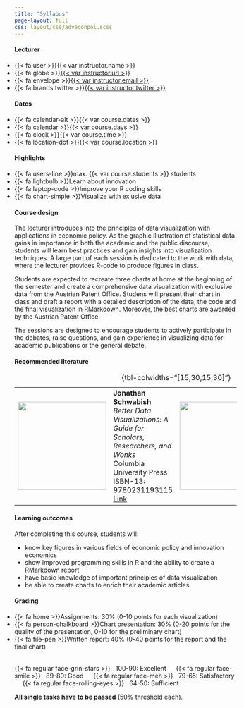 ```yaml
---
title: "Syllabus"
page-layout: full
css: layout/css/adveconpol.scss
---
```


::: {.grid .course-info .course-info-syllabus}

::: {.g-col-12 .g-col-sm-6 .g-col-md-4}
#### Lecturer

<ul class="fa-ul" style="padding-left: 0;">
    <li><span class="fa-li">{{< fa user >}}</span>{{< var instructor.name >}}</li>
    <li><span class="fa-li">{{< fa globe >}}</span>[{{< var instructor.url >}}]({{< var instructor.url >}})</li>
    <li><span class="fa-li">{{< fa envelope >}}</span><a href="mailto:{{< var instructor.email >}}">{{< var instructor.email >}}</a></li>
    <li><span class="fa-li">{{< fa brands twitter >}}</span>[{{< var instructor.twitter >}}](https://www.twitter.com/{{< var instructor.twitter >}})</li>
</ul>
:::

::: {.g-col-12 .g-col-sm-6 .g-col-md-4}
#### Dates

<ul class="fa-ul" style="padding-left: 0;">
    <li><span class="fa-li">{{< fa calendar-alt >}}</span>{{< var course.dates >}}</li>
    <li><span class="fa-li">{{< fa calendar >}}</span>{{< var course.days >}}</li>
    <li><span class="fa-li">{{< fa clock >}}</span>{{< var course.time >}}</li>
    <li><span class="fa-li">{{< fa location-dot >}}</span>{{< var course.location >}}</li>
</ul>
:::

::: {.g-col-12 .g-col-sm-6 .g-col-md-4}
#### Highlights

<ul class="fa-ul" style="padding-left: 0;">
    <li><span class="fa-li">{{< fa users-line >}}</span>max. {{< var course.students >}} students</li>
    <li><span class="fa-li">{{< fa lightbulb >}}</span>Learn about innovation</li>
    <li><span class="fa-li">{{< fa laptop-code >}}</span>Improve your R coding skills</li>
    <li><span class="fa-li">{{< fa chart-simple >}}</span>Visualize with exlusive data</li>
</ul>
:::

:::


#### Course design

The lecturer introduces into the principles of data visualization with applications in economic policy. As the graphic illustration of statistical data gains in importance in both the academic and the public discourse, students will learn best practices and gain insights into visualization techniques. A large part of each session is dedicated to the work with data, where the lecturer provides R-code to produce figures in class.

Students are expected to recreate three charts at home at the beginning of the semester and create a comprehensive data visualization with exclusive data from the Austrian Patent Office. Studens will present their chart in class and draft a report with a detailed description of the data, the code and the final visualization in RMarkdown. Moreover, the best charts are awarded by the Austrian Patent Office.

The sessions are designed to encourage students to actively participate in the debates, raise questions, and gain experience in visualizing data for academic publications or the general debate.

#### Recommended literature

::: {.recommended-lit }
|   |   |   |   |
|---:|---|--:|---|
| ![](data/img/schwabish.jpg){height=200px} | **Jonathan Schwabish** <br> *Better Data Visualizations: A Guide for Scholars, Researchers, and Wonks* <br> Columbia University Press <br> ISBN-13: 9780231193115 <br> [Link](https://cup.columbia.edu/book/better-data-visualizations/9780231193115) | ![](data/img/spiegelhalter.jpeg){height=200px} | **David Spiegelhalter** <br> *The Art of Statistics: Learning from Data* <br> Penguin Books UK <br> ISBN-13: 9780241258767 <br> [Link](https://www.penguin.co.uk/books/294857/the-art-of-statistics-by-spiegelhalter-david/9780241258767) |
: {tbl-colwidths="[15,30,15,30]"}
:::

#### Learning outcomes

After completing this course, students will:

- know key figures in various fields of economic policy and innovation economics
- show improved programming skills in R and the ability to create a RMarkdown report
- have basic knowledge of important principles of data visualization
- be able to create charts to enrich their academic articles

::: {.grading}
#### Grading

<ul class="fa-ul" style="padding-left: 0; margin-bottom: 10px;">
 <li><span class="fa-li">{{< fa home >}}</span>Assignments: 30\% (0-10 points for each visualization)</li>
 <li><span class="fa-li">{{< fa person-chalkboard >}}</span>Chart presentation: 30\% (0-20 points for the quality of the presentation, 0-10 for the preliminary chart)</li>
 <li><span class="fa-li">{{< fa file-pen >}}</span>Written report: 40\% (0-40 points for the report and the final chart)</li>
</ul>
:::

::: {style="margin-top:2rem;"}
{{< fa regular face-grin-stars >}} &nbsp; 100-90: Excellent &emsp;
{{< fa regular face-smile >}} &nbsp; 89-80: Good &emsp;
{{< fa regular face-meh >}} &nbsp; 79-65: Satisfactory &emsp;
{{< fa regular face-rolling-eyes >}} &nbsp; 64-50: Sufficient
:::

**All single tasks have to be passed** (50\% threshold each).